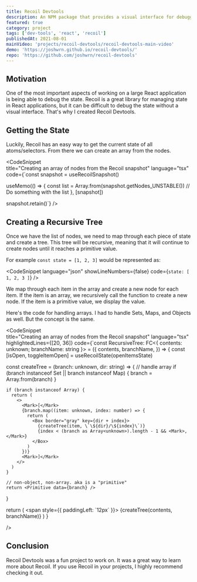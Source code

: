 ```yaml
---
title: Recoil Devtools
description: An NPM package that provides a visual interface for debugging Recoil state in React applications.
featured: true
category: project
tags: ['dev-tools', 'react', 'recoil']
publishedAt: 2021-08-01
mainVideo: 'projects/recoil-devtools/recoil-devtools-main-video'
demo: 'https://joshwrn.github.io/recoil-devtools/'
repo: 'https://github.com/joshwrn/recoil-devtools'
---
```


## Motivation

One of the most important aspects of working on a large React application is being able to debug the state. Recoil is a great library for managing state in React applications, but it can be difficult to debug the state without a visual interface. That's why I created Recoil Devtools.

## Getting the State

Luckily, Recoil has an easy way to get the current state of all atoms/selectors. From there we can create an array from the nodes.

<CodeSnippet  
title="Creating an array of nodes from the Recoil snapshot"
language="tsx"
code={`const snapshot = useRecoilSnapshot()

useMemo(() => {
  const list = Array.from(snapshot.getNodes_UNSTABLE())
  // Do something with the list
}, [snapshot])

snapshot.retain()`}
  />

## Creating a Recursive Tree

Once we have the list of nodes, we need to map through each piece of state and create a tree. This tree will be recursive, meaning that it will continue to create nodes until it reaches a primitive value.

For example `const state = [1, 2, 3]` would be represented as: 

<CodeSnippet
language="json"
showLineNumbers={false}
code={`state: [
    1,
    2,
    3
]`}
/>

We map through each item in the array and create a new node for each item. If the item is an array, we recursively call the function to create a new node. If the item is a primitive value, we display the value.

Here's the code for handling arrays. I had to handle Sets, Maps, and Objects as well. But the concept is the same.

<CodeSnippet  
title="Creating an array of nodes from the Recoil snapshot"
language="tsx"
highlightedLines={[20, 36]}
code={`const RecursiveTree: FC<{ contents: unknown; branchName: string }> = ({
  contents,
  branchName,
}) => {
  const [isOpen, toggleItemOpen] = useRecoilState(openItemsState)

  const createTree = (branch: unknown, dir: string) => {
    // handle array
    if (branch instanceof Set || branch instanceof Map) {
      branch = Array.from(branch)
    }

    if (branch instanceof Array) {
      return (
        <>
          <Mark>[</Mark>
          {branch.map((item: unknown, index: number) => {
            return (
              <Box border="gray" key={dir + index}>
                {createTree(item, \`\${dir}/\${index}\`)}
                {index < (branch as Array<unknown>).length - 1 && <Mark>,</Mark>}
              </Box>
            )
          })}
          <Mark>]</Mark>
        </>
      )
    }

    // non-object, non-array. aka is a "primitive"
    return <Primitive data={branch} />
  }

  return (
    <span style={{ paddingLeft: \`12px\` }}>
      {createTree(contents, branchName)}
    </span>
  )
}

  />

## Conclusion

Recoil Devtools was a fun project to work on. It was a great way to learn more about Recoil. If you use Recoil in your projects, I highly recommend checking it out.
  

